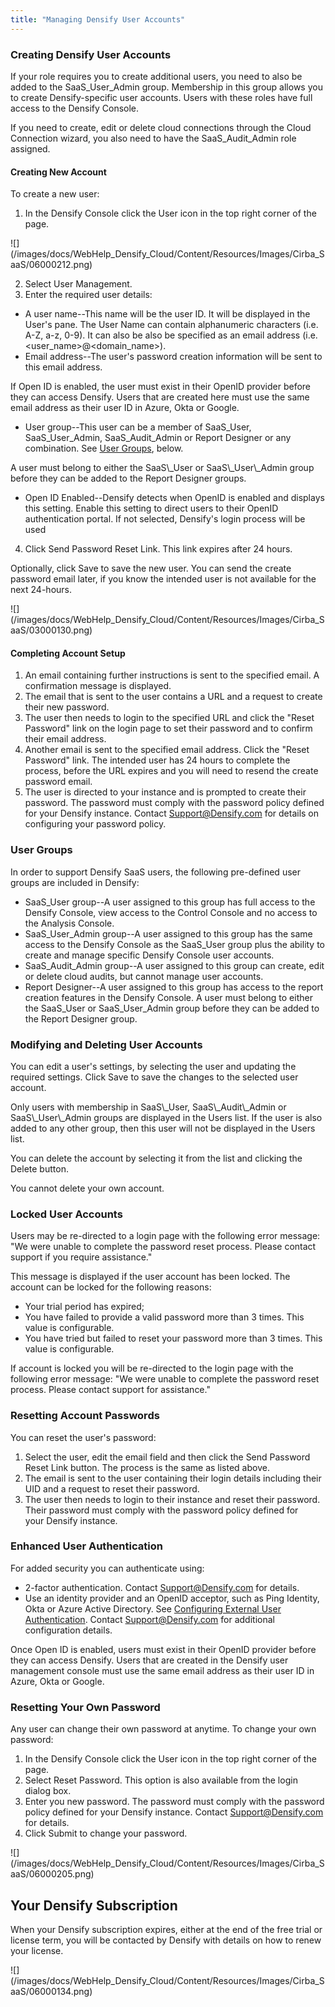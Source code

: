 ```yaml
---
title: "Managing Densify User Accounts"
---
```


### Creating Densify User Accounts

If your role requires you to create additional users, you need to also be added to the SaaS\_User\_Admin group. Membership in this group allows you to create Densify-specific user accounts. Users with these roles have full access to the Densify Console.

If you need to create, edit or delete cloud connections through the Cloud Connection wizard, you also need to have the SaaS\_Audit\_Admin role assigned.

#### Creating New Account

To create a new user:

1. In the Densify Console click the User icon in the top right corner of the page.
<Accordion title="Figure: User Icon ">
<Frame>![](/images/docs/WebHelp_Densify_Cloud/Content/Resources/Images/Cirba_SaaS/06000212.png)</Frame>
</Accordion>


2. Select User Management.
3. Enter the required user details:

* A user name--This name will be the user ID. It will be displayed in the User's pane. The User Name can contain alphanumeric characters (i.e. A-Z, a-z, 0-9). It can also be also be specified as an email address (i.e. \<user\_name>@\<domain\_name>).
* Email address--The user's password creation information will be sent to this email address.

If Open ID is enabled, the user must exist in their OpenID provider before they can access Densify. Users that are created here must use the same email address as their user ID in Azure, Okta or Google.

* User group--This user can be a member of SaaS\_User, SaaS\_User\_Admin, SaaS\_Audit\_Admin or Report Designer or any combination. See [User Groups](#Groups), below.
<Note>
A user must belong to either the SaaS\_User or SaaS\_User\_Admin group before they can be added to the Report Designer groups.
</Note>

* Open ID Enabled--Densify detects when OpenID is enabled and displays this setting. Enable this setting to direct users to their OpenID authentication portal. If not selected, Densify's login process will be used

4. Click Send Password Reset Link. This link expires after 24 hours.

Optionally, click Save to save the new user. You can send the create password email later, if you know the intended user is not available for the next 24-hours.

<Accordion title="Figure: User Management in the Densify Console ">
<Frame>![](/images/docs/WebHelp_Densify_Cloud/Content/Resources/Images/Cirba_SaaS/03000130.png)</Frame>
</Accordion>


#### Completing Account Setup

1. An email containing further instructions is sent to the specified email. A confirmation message is displayed.
2. The email that is sent to the user contains a URL and a request to create their new password.
3. The user then needs to login to the specified URL and click the "Reset Password" link on the login page to set their password and to confirm their email address.
4. Another email is sent to the specified email address. Click the "Reset Password" link. The intended user has 24 hours to complete the process, before the URL expires and you will need to resend the create password email.
5. The user is directed to your instance and is prompted to create their password. The password must comply with the password policy defined for your Densify instance. Contact [Support@Densify.com](mailto:Support@Densify.com) for details on configuring your password policy.

### User Groups

In order to support Densify SaaS users, the following pre-defined user groups are included in Densify:

* SaaS\_User group--A user assigned to this group has full access to the Densify Console, view access to the Control Console and no access to the Analysis Console.
* SaaS\_User\_Admin group--A user assigned to this group has the same access to the Densify Console as the SaaS\_User group plus the ability to create and manage specific Densify Console user accounts.
* SaaS\_Audit\_Admin group--A user assigned to this group can create, edit or delete cloud audits, but cannot manage user accounts.
* Report Designer--A user assigned to this group has access to the report creation features in the Densify Console. A user must belong to either the SaaS\_User or SaaS\_User\_Admin group before they can be added to the Report Designer group.

### Modifying and Deleting User Accounts

You can edit a user's settings, by selecting the user and updating the required settings. Click Save to save the changes to the selected user account.

<Note>
Only users with membership in SaaS\_User, SaaS\_Audit\_Admin or SaaS\_User\_Admin groups are displayed in the Users list. If the user is also added to any other group, then this user will not be displayed in the Users list.
</Note>



You can delete the account by selecting it from the list and clicking the Delete button.

<Note>
You cannot delete your own account.
</Note>



### Locked User Accounts

Users may be re-directed to a login page with the following error message: "We were unable to complete the password reset process. Please contact support if you require assistance."

This message is displayed if the user account has been locked. The account can be locked for the following reasons:

* Your trial period has expired;
* You have failed to provide a valid password more than 3 times. This value is configurable.
* You have tried but failed to reset your password more than 3 times. This value is configurable.

If account is locked you will be re-directed to the login page with the following error message: "We were unable to complete the password reset process. Please contact support for assistance."

### Resetting Account Passwords

You can reset the user's password:

1. Select the user, edit the email field and then click the Send Password Reset Link button. The process is the same as listed above.
2. The email is sent to the user containing their login details including their UID and a request to reset their password.
3. The user then needs to login to their instance and reset their password. Their password must comply with the password policy defined for your Densify instance.

### Enhanced User Authentication

For added security you can authenticate using:

* 2-factor authentication. Contact [Support@Densify.com](mailto:Support@Densify.com) for details.
* Use an identity provider and an OpenID acceptor, such as Ping Identity, Okta or Azure Active Directory. See [Configuring External User Authentication](../Administration/Configuring_External_User_Authentication). Contact [Support@Densify.com](mailto:Support@Densify.com) for additional configuration details.

<Note>
Once Open ID is enabled, users must exist in their OpenID provider before they can access Densify. Users that are created in the Densify user management console must use the same email address as their user ID in Azure, Okta or Google.
</Note>



### Resetting Your Own Password

Any user can change their own password at anytime. To change your own password:

1. In the Densify Console click the User icon in the top right corner of the page.
2. Select Reset Password. This option is also available from the login dialog box.
3. Enter you new password. The password must comply with the password policy defined for your Densify instance. Contact [Support@Densify.com](mailto:Support@Densify.com) for details.
4. Click Submit to change your password.
<Accordion title="Figure: Login Page ">
<Frame>![](/images/docs/WebHelp_Densify_Cloud/Content/Resources/Images/Cirba_SaaS/06000205.png)</Frame>
</Accordion>


## Your Densify Subscription

When your Densify subscription expires, either at the end of the free trial or license term, you will be contacted by Densify with details on how to renew your license.

<Accordion title="Figure: Densify Console - Expired Subscription ">
<Frame>![](/images/docs/WebHelp_Densify_Cloud/Content/Resources/Images/Cirba_SaaS/06000134.png)</Frame>
</Accordion>

